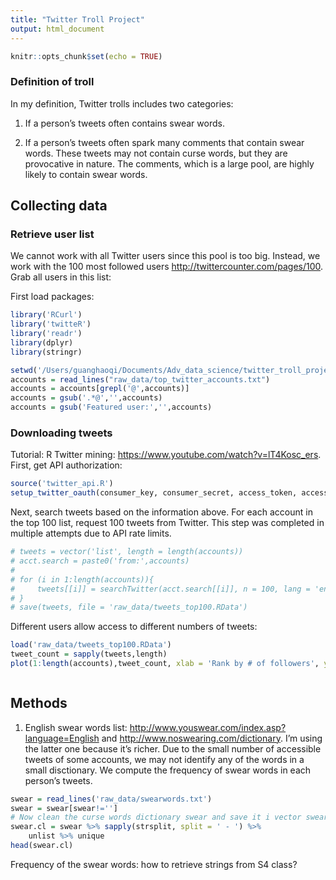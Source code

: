 ```yaml
---
title: "Twitter Troll Project"
output: html_document
---
```


```r
knitr::opts_chunk$set(echo = TRUE)
```

### Definition of troll
In my definition, Twitter trolls includes two categories:

(1) If a person's tweets often contains swear words. 

(2) If a person's tweets often spark many comments that contain swear words. These tweets may not contain curse words, but they are provocative in nature. The comments, which is a large pool, are highly likely to contain swear words.

## Collecting data
### Retrieve user list
We cannot work with all Twitter users since this pool is too big. Instead, we work with the 100 most followed users <http://twittercounter.com/pages/100>.
Grab all users in this list:

First load packages:
```r
library('RCurl')
library('twitteR')
library('readr')
library(dplyr)
library(stringr)
```

```r
setwd('/Users/guanghaoqi/Documents/Adv_data_science/twitter_troll_project')
accounts = read_lines("raw_data/top_twitter_accounts.txt")
accounts = accounts[grepl('@',accounts)]
accounts = gsub('.*@','',accounts)
accounts = gsub('Featured user:','',accounts)
```
### Downloading tweets
Tutorial: R Twitter mining:
<https://www.youtube.com/watch?v=lT4Kosc_ers>.
First, get API authorization:
```r
source('twitter_api.R')
setup_twitter_oauth(consumer_key, consumer_secret, access_token, access_secret)
```

Next, search tweets based on the information above. For each account in the top 100 list, request 100 tweets from Twitter. This step was completed in multiple attempts due to API rate limits. 
```r
# tweets = vector('list', length = length(accounts))
# acct.search = paste0('from:',accounts)
# 
# for (i in 1:length(accounts)){
#     tweets[[i]] = searchTwitter(acct.search[[i]], n = 100, lang = 'en')
# }
# save(tweets, file = 'raw_data/tweets_top100.RData')
```
Different users allow access to different numbers of tweets:
```r
load('raw_data/tweets_top100.RData')
tweet_count = sapply(tweets,length)
plot(1:length(accounts),tweet_count, xlab = 'Rank by # of followers', ylab = '# of tweets accessible')
```

```r

```

## Methods
1. English swear words list: <http://www.youswear.com/index.asp?language=English> and <http://www.noswearing.com/dictionary>. I'm using the latter one because it's richer. Due to the small number of accessible tweets of some accounts, we may not identify any of the words in a small disctionary. We compute the frequency of swear words in each person's tweets.
```r
swear = read_lines('raw_data/swearwords.txt')
swear = swear[swear!='']
# Now clean the curse words dictionary swear and save it i vector swear.cl
swear.cl = swear %>% sapply(strsplit, split = ' - ') %>%
    unlist %>% unique
head(swear.cl)
```

Frequency of the swear words:
how to retrieve strings from S4 class?
```r

```

<!-- 2. Retrieve user information -->
<!-- ```{r,userinfo} -->
<!-- swift.info = lookupUsers('taylorswift13') -->
<!-- ``` -->
